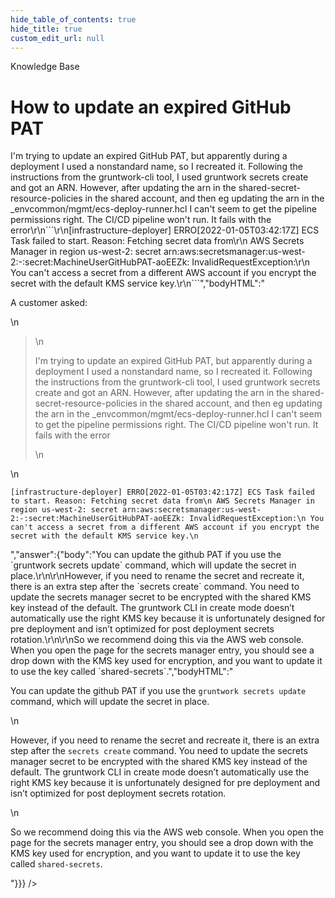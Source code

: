 ```yaml
---
hide_table_of_contents: true
hide_title: true
custom_edit_url: null
---
```



<CenterLayout>
<span className="searchCategory">Knowledge Base</span>
<h1>How to update an expired GitHub PAT</h1>
<GitHub discussion={{"id":"D_kwDOF8slf84AObtU","number":121,"author":{"login":"zackproser"},"title":"How to update an expired GitHub PAT","body":"A customer asked: \r\n> I'm trying to update an expired GitHub PAT, but apparently during a deployment I used a nonstandard name, so I recreated it. Following the instructions from the gruntwork-cli tool, I used gruntwork secrets create and got an ARN. However, after updating the arn in the shared-secret-resource-policies in the shared account, and then eg updating the arn in the _envcommon/mgmt/ecs-deploy-runner.hcl I can't seem to get the pipeline permissions right. The CI/CD pipeline won't run. It fails with the error\r\n```\r\n[infrastructure-deployer] ERRO[2022-01-05T03:42:17Z] ECS Task failed to start. Reason: Fetching secret data from\r\n AWS Secrets Manager in region us-west-2: secret arn:aws:secretsmanager:us-west-2:-:secret:MachineUserGitHubPAT-aoEEZk: InvalidRequestException:\r\n You can't access a secret from a different AWS account if you encrypt the secret with the default KMS service key.\r\n```","bodyHTML":"<p dir=\"auto\">A customer asked:</p>\n<blockquote>\n<p dir=\"auto\">I'm trying to update an expired GitHub PAT, but apparently during a deployment I used a nonstandard name, so I recreated it. Following the instructions from the gruntwork-cli tool, I used gruntwork secrets create and got an ARN. However, after updating the arn in the shared-secret-resource-policies in the shared account, and then eg updating the arn in the _envcommon/mgmt/ecs-deploy-runner.hcl I can't seem to get the pipeline permissions right. The CI/CD pipeline won't run. It fails with the error</p>\n</blockquote>\n<div class=\"snippet-clipboard-content notranslate position-relative overflow-auto\" data-snippet-clipboard-copy-content=\"[infrastructure-deployer] ERRO[2022-01-05T03:42:17Z] ECS Task failed to start. Reason: Fetching secret data from\n AWS Secrets Manager in region us-west-2: secret arn:aws:secretsmanager:us-west-2:-:secret:MachineUserGitHubPAT-aoEEZk: InvalidRequestException:\n You can't access a secret from a different AWS account if you encrypt the secret with the default KMS service key.\"><pre class=\"notranslate\"><code>[infrastructure-deployer] ERRO[2022-01-05T03:42:17Z] ECS Task failed to start. Reason: Fetching secret data from\n AWS Secrets Manager in region us-west-2: secret arn:aws:secretsmanager:us-west-2:-:secret:MachineUserGitHubPAT-aoEEZk: InvalidRequestException:\n You can't access a secret from a different AWS account if you encrypt the secret with the default KMS service key.\n</code></pre></div>","answer":{"body":"You can update the github PAT if you use the `gruntwork secrets update` command, which will update the secret in place.\r\n\r\nHowever, if you need to rename the secret and recreate it, there is an extra step after the `secrets create` command. You need to update the secrets manager secret to be encrypted with the shared KMS key instead of the default. The gruntwork CLI in create mode doesn’t automatically use the right KMS key because it is unfortunately designed for pre deployment and isn’t optimized for post deployment secrets rotation.\r\n\r\nSo we recommend doing this via the AWS web console. When you open the page for the secrets manager entry, you should see a drop down with the KMS key used for encryption, and you want to update it to use the key called `shared-secrets`.","bodyHTML":"<p dir=\"auto\">You can update the github PAT if you use the <code class=\"notranslate\">gruntwork secrets update</code> command, which will update the secret in place.</p>\n<p dir=\"auto\">However, if you need to rename the secret and recreate it, there is an extra step after the <code class=\"notranslate\">secrets create</code> command. You need to update the secrets manager secret to be encrypted with the shared KMS key instead of the default. The gruntwork CLI in create mode doesn’t automatically use the right KMS key because it is unfortunately designed for pre deployment and isn’t optimized for post deployment secrets rotation.</p>\n<p dir=\"auto\">So we recommend doing this via the AWS web console. When you open the page for the secrets manager entry, you should see a drop down with the KMS key used for encryption, and you want to update it to use the key called <code class=\"notranslate\">shared-secrets</code>.</p>"}}} />

</CenterLayout>
  

<!-- ##DOCS-SOURCER-START
{
  "sourcePlugin": "github-discussions",
  "hash": "fc8610d80bebc97ab5acf66939260e4e"
}
##DOCS-SOURCER-END -->
